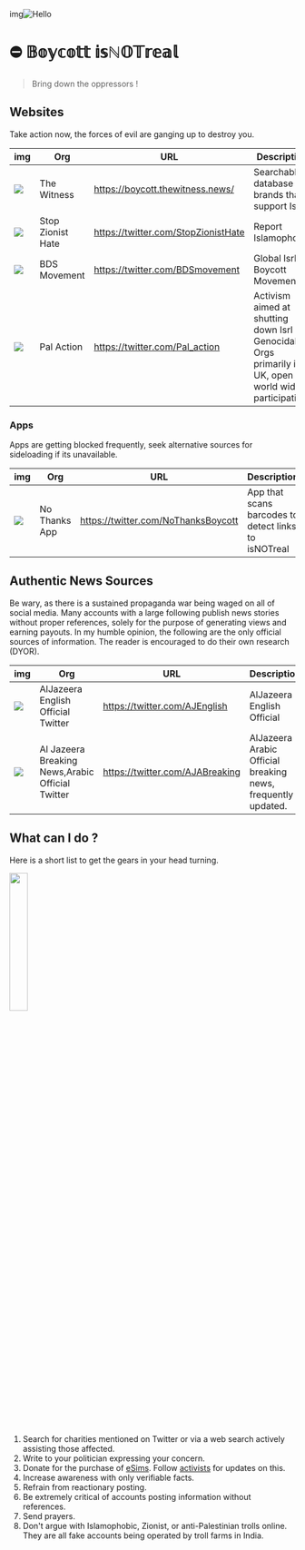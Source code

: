 img![Hello](https://i.ibb.co/3BQWK09/c2.jpg)


<SpeedInsights />

# ⛔ 𝔹𝕠𝕪𝕔𝕠𝕥𝕥 𝕚𝕤ℕ𝕆𝕋𝕣𝕖𝕒𝕝

> Bring down the oppressors !

## Websites


<Callout type="error" emoji="️✊">
  Take action now, the forces of evil are ganging up to destroy you.
</Callout>

| img                                                                         | Org               | URL                                 | Description                                                                                           |
| --------------------------------------------------------------------------- | ----------------- | ----------------------------------- | ----------------------------------------------------------------------------------------------------- |
| [![](https://i.ibb.co/1TBRsrF/image.png)](https://www.thewitness.news/)     | The Witness       | https://boycott.thewitness.news/    | Searchable database of brands that support Isrl                                                       |
| [![](https://i.ibb.co/h73Ty6w/image.png)](https://stopzh.org/)              | Stop Zionist Hate | https://twitter.com/StopZionistHate | Report Islamophobia                                                                                   |
| [![](https://i.ibb.co/sR6XxBX/image.png)](https://bdsmovement.net/)         | BDS Movement      | https://twitter.com/BDSmovement     | Global Isrl Boycott Movement                                                                          |
| [![](https://i.ibb.co/7Xz3k2V/image.png)](https://www.palestineaction.org/) | Pal Action        | https://twitter.com/Pal_action      | Activism aimed at shutting down Isrl Genocidal Orgs primarily in UK, open to world wide participation |

### Apps

<Callout type="info" emoji="ℹ️">
  Apps are getting blocked frequently, seek alternative sources for sideloading
  if its unavailable.
</Callout>

| img                                                                          | Org           | URL                                 | Description                                          |
| ---------------------------------------------------------------------------- | ------------- | ----------------------------------- | ---------------------------------------------------- |
| [![](https://i.ibb.co/mhMrnMC/image.png)](https://linktr.ee/Nothanksboycott) | No Thanks App | https://twitter.com/NoThanksBoycott | App that scans barcodes to detect links to isNOTreal |

## Authentic News Sources

<Callout type="warning" emoji="⚠️">
  Be wary, as there is a sustained propaganda war being waged on all of social
  media. Many accounts with a large following publish news stories without
  proper references, solely for the purpose of generating views and earning
  payouts. In my humble opinion, the following are the only official sources of
  information. The reader is encouraged to do their own research (DYOR).
</Callout>

| img                                                                   | Org                                              | URL                             | Description                                                  |
| --------------------------------------------------------------------- | ------------------------------------------------ | ------------------------------- | ------------------------------------------------------------ |
| [![](https://i.ibb.co/Y3MNf8F/image.png)](https://www.aljazeera.com/) | AlJazeera English Official Twitter               | https://twitter.com/AJEnglish   | AlJazeera English Official                                   |
| [![](https://i.ibb.co/r5tm8LG/image.png)](https://www.aljazeera.net/) | Al Jazeera Breaking News,Arabic Official Twitter | https://twitter.com/AJABreaking | AlJazeera Arabic Official breaking news, frequently updated. |

## What can I do ?

<Callout type="info" emoji="ℹ️">
  Here is a short list to get the gears in your head turning.
</Callout>

<img
  src="https://c.tenor.com/d1HGFEfB7F4AAAAd/tenor.gif"
  width="25%"
  align="center"
/>

1. Search for charities mentioned on Twitter or via a web search actively assisting those affected.
2. Write to your politician expressing your concern.
3. Donate for the purchase of [eSims](https://twitter.com/SpeakUp_00/status/1735842857632584191). Follow [activists](https://twitter.com/Mirna_elhelbawi) for updates on this.
4. Increase awareness with only verifiable facts.
5. Refrain from reactionary posting.
6. Be extremely critical of accounts posting information without references.
7. Send prayers.
8. Don't argue with Islamophobic, Zionist, or anti-Palestinian trolls online. They are all fake accounts being operated by troll farms in India.
